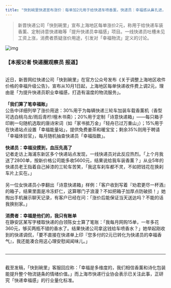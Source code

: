 ```yaml
---
title: "快到碗里快递宣布涨价：每单加2元用于给快递车喷香薰，快递员：幸福感从鼻孔进，工资从钱包出"
---
```


>新晋快递公司「快到碗里」宣布上海地区每单涨价2元，称用于给快递车装香薰、定制诗意快递箱等「提升快递员幸福感」项目。一线快递员吐槽未见工资上涨，消费者质疑涨价用途，引发对「幸福物流」定义的讨论。
<!-- truncate -->

![img](./img.png)

<h3>【本报记者 快递圈观察员 报道】</h3><br/>近日，新晋网红快递公司「快到碗里」在官方公众号发布《关于调整上海地区收件价格的幸福升级公告》，宣布从10月1日起，上海地区每单快递收件费上调2元，理由是「为提升快递员职业幸福感，打造有温度的物流服务」。<br/><br/><strong>「我们算了笔幸福账」</strong><br/>公告中详细列举了涨价用途：30%用于为每辆快递三轮车加装车载香薰机（香型可选白桃乌龙/雨后青柠/檀木书斋）；20%用于定制「诗意快递箱」——每只箱子印刷一句随机选取的唐诗宋词（如「家书抵万金」「轻舟已过万重山」）；15%用于在快递站点设置「幸福能量站」，提供免费姜茶和暖宝宝；剩余35%则用于聘请「幸福体验官」，每月随机抽查快递员「幸福指数」。<br/><br/><strong>快递员：幸福没摸到，血压先高了</strong><br/>记者走访上海浦东新区多个快递站点发现，一线快递员对此反应热烈。「上个月我送了2800单，按新价格公司能多收5600元，结果说给我车装香薰？」从业5年的快递员老王指着自己掉漆的三轮车苦笑，「我这车刹车都不灵，不如把钱花在换刹车片上实在。」<br/><br/>另一位女快递员小李翻出「诗意快递箱」样例：「客户收到写着『劝君更尽一杯酒』的箱子，结果里面是冷冻虾仁，这算哪门子浪漫？不如把箱子加厚点防破损！」她掏出手机展示聊天记录，有客户已经在问：「涨价后能保证当天送达吗？不能的话我换别家。」<br/><br/><strong>消费者：幸福是他们的，我只有账单</strong><br/>在静安区某写字楼取快递的白领陈女士算了笔账：「我每月网购15单，一年多花360元，够买两瓶不错的香水了。结果快递公司拿这钱给车喷香水？」她举起刚收到的快递调侃，「要不直接在快递单上印『您多付的2元已转化为快递员的幸福香气』，我还能凑合用这心理安慰闻闻味儿。」<br/><br/><hr/><br/>截至发稿，「快到碗里」客服回应称：「幸福是多维度的，我们相信香薰和诗化包装能提升整个物流链条的情绪价值。」而上海市快递行业协会表示已关注此事，正研究「快递幸福感」的行业量化标准。
